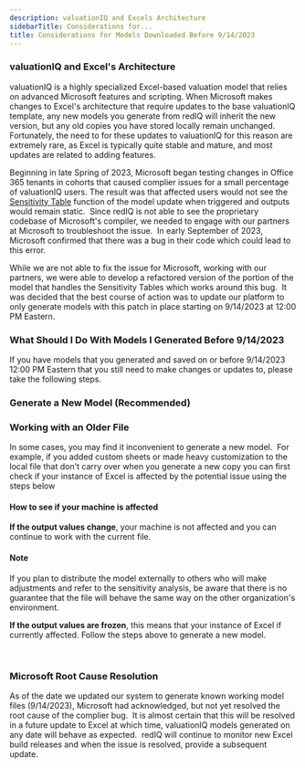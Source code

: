 ```yaml
---
description: valuationIQ and Excels Architecture
sidebarTitle: Considerations for...
title: Considerations for Models Downloaded Before 9/14/2023
---
```


### valuationIQ and Excel's Architecture


valuationIQ is a highly specialized Excel-based valuation model that relies on advanced Microsoft features and scripting. When Microsoft makes changes to Excel's architecture that require updates to the base valuationIQ template, any new models you generate from redIQ will inherit the new version, but any old copies you have stored locally remain unchanged. Fortunately, the need to for these updates to valuationIQ for this reason are extremely rare, as Excel is typically quite stable and mature, and most updates are related to adding features.


Beginning in late Spring of 2023, Microsoft began testing changes in Office 365 tenants in cohorts that caused complier issues for a small percentage of valuationIQ users. The result was that affected users would not see the [Sensitivity Table](kb://article/zendesk:rediq:360041473972) function of the model update when triggered and outputs would remain static.  Since redIQ is not able to see the proprietary codebase of Microsoft's compiler, we needed to engage with our partners at Microsoft to troubleshoot the issue.  In early September of 2023, Microsoft confirmed that there was a bug in their code which could lead to this error.


While we are not able to fix the issue for Microsoft, working with our partners, we were able to develop a refactored version of the portion of the model that handles the Sensitivity Tables which works around this bug.  It was decided that the best course of action was to update our platform to only generate models with this patch in place starting on 9/14/2023 at 12:00 PM Eastern.


### What Should I Do With Models I Generated Before 9/14/2023


If you have models that you generated and saved on or before 9/14/2023 12:00 PM Eastern that you still need to make changes or updates to, please take the following steps.


### Generate a New Model (Recommended)


<Steps>
  <Step title="Load your model in Excel">
  </Step>
  <Step title="Click "Sync with Cloud" to make sure your most recent assumptions are preserved.">
  </Step>
  <Step title="Log into dataIQ and navigate to the deal">
  </Step>
  <Step title="Click Generate Model and download a new copy to save locally">
  </Step>
</Steps>


### Working with an Older File


In some cases, you may find it inconvenient to generate a new model.  For example, if you added custom sheets or made heavy customization to the local file that don't carry over when you generate a new copy you can first check if your instance of Excel is affected by the potential issue using the steps below


#### How to see if your machine is affected


<Steps>
  <Step title="Open the model in Excel">
  </Step>
  <Step title="Note the values in the Sensitivity Tables output tab">
  </Step>
  <Step title="Change assumption inputs that will affect sensitivity, and click Update Sensitives.">
  </Step>
  <Step title="Verify that the output values change">
  </Step>
</Steps>


**If the output values change**, your machine is not affected and you can continue to work with the current file.



#### Note


If you plan to distribute the model externally to others who will make adjustments and refer to the sensitivity analysis, be aware that there is no guarantee that the file will behave the same way on the other organization's environment.



**If the output values are frozen**, this means that your instance of Excel if currently affected. Follow the steps above to generate a new model.


 


### Microsoft Root Cause Resolution


As of the date we updated our system to generate known working model files (9/14/2023), Microsoft had acknowledged, but not yet resolved the root cause of the complier bug.  It is almost certain that this will be resolved in a future update to Excel at which time, valuationIQ models generated on any date will behave as expected.  redIQ will continue to monitor new Excel build releases and when the issue is resolved, provide a subsequent update.